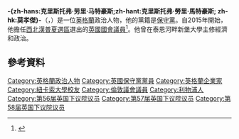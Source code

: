 {{noteTA|G1=PoliticiansUK|G2=UK Places}}
{{Infobox officeholder
| honorific-prefix    = [[非常尊敬的|非常尊敬的]]
| name                = 基特·馬特豪斯<br/><small>{{lang|en|The Rt Hon. Kit Malthouse}}</small>
| honorific-suffix    = [[國會議員_(英國)|國會議員]]
| image               = Official portrait of Kit Malthouse crop 2.jpg
| caption             = 攝於2017年
| office2             = {{le|警務國務大臣|Minister for Policing|罪案及警務國務大臣}}<ref>Jointly with the Ministry of Justice from February 2020 and responsibility for Fire services from August 2019 to February 2020</ref>
| primeminister2      = [[鲍里斯·约翰逊|鲍里斯·约翰逊]]
| term_start2         = 2019年7月25日
| term_end2           = 
| predecessor2        = [[尼克·赫德|尼克·赫德]]
| successor2          = 
| office3             = {{le|房屋國務大臣|Minister of State for Housing|房屋及規劃國務大臣}}
| primeminister3      = [[文翠珊|文翠珊]]
| term_start3         = 2018年7月9日
| term_end3           = 2019年7月25日
| predecessor3        = [[多米尼克·拉布|多米尼克·拉布]]
| successor3          = [[艾斯特·麦克维|艾斯特·麦克维]]
| office4             = [[就业和养老金部|家庭支援事務國務大臣]]
| primeminister4      = [[文翠珊|文翠珊]]
| term_start4         = 2018年1月9日
| term_end4           = 2018年7月9日
| predecessor4        = [[卡罗琳·戴恩内奇|卡罗琳·戴恩内奇]]
| successor4          = [[賈斯汀·湯姆林森|賈斯汀·湯姆林森]]
| office5             = {{le|倫敦商務副市長|Deputy Mayor of London for Business|倫敦商務及企業副市長}}
| term_start5         = 2012年5月9日
| term_end5           = 2016年5月9日
| 1blankname5         = [[倫敦市長_(大倫敦)|市長]]
| 1namedata5          = [[鲍里斯·约翰逊|鲍里斯·约翰逊]]
| predecessor5        = 職位創建
| successor5          = Rajesh Agrawal{{small|（商務）}}
| office6             = {{le|倫敦副市長|Deputy Mayor of London|倫敦警務副市長}}
| term_start6         = 2008年5月6日
| term_end6           = 2012年5月9日
| 1blankname6         = [[倫敦市長_(大倫敦)|市長]]
| 1namedata6          = [[鲍里斯·约翰逊|鲍里斯·约翰逊]]
| predecessor6        = 職位創建
| successor6          = {{le|Stephen Greenhalgh, Baron Greenhalgh||Stephen Greenhalgh}}{{small|（警務及罪案）}}
| office7             = [[國會議員_(英國)|英國國會議員]]<br />[[英国下议院|下議院]][[西北漢普夏_(英國國會選區)|西北漢普夏選區]]
| term_start7         = 2015年5月7日
| term_end7           = 
| predecessor7        = [[楊佐義|楊佐義]]
| successor7          = 
| majority7           = 26,308 (45.1%)
| office8             = [[倫敦議會|倫敦議會議員]]<br />{{le|中部西 (倫敦議會選區)|West Central (London Assembly constituency)|中部西選區}}
| term_start8         = 2008年5月1日
| term_end8           = 2016年5月5日
| predecessor8        = {{le|Angie Bray|}}
| successor8          = {{le|Tony Devenish|}}
| birth_name          = Christopher Laurie Malthouse
| birth_date          = {{birth date and age|1966|10|27}}
| birth_place         = {{ENG}}[[利物浦|利物浦]]{{le|Aigburth|}}
| death_date          = 
| death_place         = 
| nationality         = {{GBR}}
| party               = [[保守黨_(英國)|保守黨]]
| spouse              = {{marriage|Tracy-Jane Newall|1996|2005|end={{abbr|div.|divorced}}}} <br /> {{marriage|Juliana Farha|2007}}
| children            = 3名
| alma_mater          = [[纽卡斯尔大学　(英国)|紐卡素大學]]
| website             = {{url|kitmalthouse.com|官方網站}}
}}

'''-{zh-hans:克里斯托弗·劳里·马特豪斯;zh-hant:克里斯托弗·勞里·馬特豪斯; zh-hk:莫孝傑}-'''（{{lang-en|Christopher Laurie Malthouse}}，{{bd|1966年|10月27日}}）是一位[[英格蘭|英格蘭]]政治人物，他的黨籍是[[保守黨_(英國)|保守黨]]。自2015年開始，他擔任[[西北漢普夏_(英國國會選區)|西北漢普夏選區]]選出的[[國會議員_(英國)|英國國會議員]]<ref>{{cite web |url=http://www.nwh-tories.co.uk/news/kit-malthouse-selected-north-west-hampshire-ppc |title=Kit Malthouse selected as North West Hampshire PPC | North West Hampshire |publisher=Nwh-tories.co.uk |date=2014-07-04 |accessdate=2015-05-18 |deadurl=yes |archiveurl=https://web.archive.org/web/20150412003427/http://www.nwh-tories.co.uk/news/kit-malthouse-selected-north-west-hampshire-ppc |archivedate=2015-04-12 }}</ref>。他曾在泰恩河畔新堡大學主修經濟和政治。

==參考資料==
{{Reflist}}

{{DEFAULTSORT: Malthouse, Kit}}
[[Category:英格蘭政治人物|Category:英格蘭政治人物]]
[[Category:英國保守黨黨員|Category:英國保守黨黨員]]
[[Category:英格蘭企業家|Category:英格蘭企業家]]
[[Category:紐卡索大學校友|Category:紐卡索大學校友]]
[[Category:倫敦議會議員|Category:倫敦議會議員]]
[[Category:利物浦人|Category:利物浦人]]
[[Category:第56届英国下议院议员|Category:第56届英国下议院议员]]
[[Category:第57届英国下议院议员|Category:第57届英国下议院议员]]
[[Category:第58届英国下议院议员|Category:第58届英国下议院议员]]